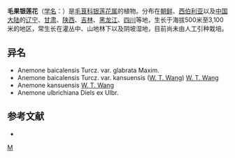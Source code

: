 {{Speciesbox 
| taxon = Anemone baicalensis
| authority = Turcz.
| image = Anemone baicalensis - Berlin Botanical Garden - IMG 8651.JPG
}}
'''毛果银莲花'''（[[学名|学名]]：{{lang|la|''Anemone baicalensis''}}）是[[毛茛科|毛茛科]][[银莲花属|银莲花属]]的植物。分布在[[朝鲜|朝鲜]]、[[西伯利亚|西伯利亚]]以及[[中国大陆|中国大陆]]的[[辽宁|辽宁]]、[[甘肃|甘肃]]、[[陕西|陕西]]、[[吉林|吉林]]、[[黑龙江|黑龙江]]、[[四川|四川]]等地，生长于海拔500米至3,100米的地区，常生长在灌丛中、山地林下以及阴坡湿地，目前尚未由人工引种栽培。

== 异名 ==
* Anemone baicalensis Turcz. var. glabrata Maxim.
* Anemone baicalensis Turcz. var. kansuensis ([[王文采|W. T. Wang]]) [[王文采|W. T. Wang]]
* Anemone kansuensis [[王文采|W. T. Wang]]
* Anemone ulbrichiana Diels ex Ulbr.

== 参考文献 ==
<div class="references-small">
* {{cite web| url =http://www.bioinfo.cn/db05/KmzwSpecies.php?action=view&id=18041| title =毛果银莲花| work =《中国高等植物数据库全库》| publisher =中国科学院微生物研究所| author =昆明植物研究所| accessdate =2009-02-25| deadurl =yes| archiveurl =https://web.archive.org/web/20160305020423/http://www.bioinfo.cn/db05/KmzwSpecies.php?action=view&id=18041| archivedate =2016-03-05}}
</div>
{{Taxonbar|from=Q2598637}}

[[Category:银莲花属|M]]


{{植物小作品}}